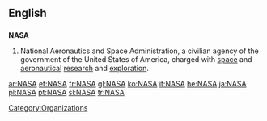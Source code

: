 {{see|nasa}}
==English==
==={{acronym}}===
{{wikipedia}}
'''NASA'''
# National Aeronautics and Space Administration, a civilian agency of the government of the United States of America, charged with [[space]] and [[aeronautical]] [[research]] and [[exploration]].

[[Category:Organizations]]

[[ar:NASA]]
[[et:NASA]]
[[fr:NASA]]
[[gl:NASA]]
[[ko:NASA]]
[[it:NASA]]
[[he:NASA]]
[[ja:NASA]]
[[pl:NASA]]
[[pt:NASA]]
[[sl:NASA]]
[[tr:NASA]]
